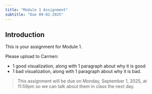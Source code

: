 ```yaml
---
title: "Module 1 Assignment"
subtitle: "Due 09-01-2025"
---
```



## Introduction
This is your assignment for Module 1. 

Please upload to Carmen:

- 1 good visualization, along with 1 paragraph about why it is good
- 1 bad visualization, along with 1 paragraph about why it is bad.

> This assignment will be due on Monday, September 1, 2025, at 11:59pm so we can talk about them in class the next day.
